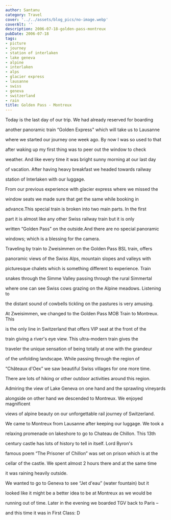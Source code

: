 ```yaml
---
author: Santanu
category: Travel
cover: '../../assets/blog_pics/no-image.webp'
coverAlt: ''
description: 2006-07-18-golden-pass-montreux
pubDate: 2006-07-18
tags:
- picture
- journey
- station of interlaken
- lake geneva
- alpine
- interlaken
- alps
- glacier express
- lausanne
- swiss
- geneva
- switzerland
- rain
title: Golden Pass - Montreux
---
```


Today is the last day of our trip. We had already reserved for boarding

another panoramic train “Golden Express" which will take us to Lausanne

where we started our journey one week ago. By now I was so used to that

after waking up my first thing was to peer out the window to check

weather. And like every time it was bright sunny morning at our last day

of vacation. After having heavy breakfast we headed towards railway

station of Interlaken with our luggage.



  







From our previous experience with glacier express where we missed the

window seats we made sure that get the same while booking in

advance.This special train is broken into two main parts. In the first

part it is almost like any other Swiss railway train but it is only

written “Golden Pass” on the outside.And there are no special panoramic

windows; which is a blessing for the camera.



  



  

Traveling by train to Zweisimmen on the Golden Pass BSL train, offers

panoramic views of the Swiss Alps, mountain slopes and valleys with

picturesque chalets which is something different to experience. Train

snakes through the Simme Valley passing through the rural Simmertal

where one can see Swiss cows grazing on the Alpine meadows. Listening to

the distant sound of cowbells tickling on the pastures is very amusing.



  



  






At Zweisimmen, we changed to the Golden Pass MOB Train to Montreux. This

is the only line in Switzerland that offers VIP seat at the front of the

train giving a river's eye view. This ultra-modern train gives the

traveler the unique sensation of being totally at one with the grandeur

of the unfolding landscape. While passing through the region of

“Châteaux d'Oex” we saw beautiful Swiss villages for one more time.

There are lots of hiking or other outdoor activities around this region.

Admiring the view of Lake Geneva on one hand and the sprawling vineyards

alongside on other hand we descended to Montreux. We enjoyed magnificent

views of alpine beauty on our unforgettable rail journey of Switzerland.



  

We came to Montreux from Lausanne after keeping our luggage. We took a

relaxing promenade on lakeshore to go to Chateau de Chillon. This 13th

century castle has lots of history to tell in itself. Lord Byron's

famous poem “The Prisoner of Chillon” was set on prison which is at the

cellar of the castle. We spent almost 2 hours there and at the same time

it was raining heavily outside.



  

We wanted to go to Geneva to see “Jet d'eau” (water fountain) but it

looked like it might be a better idea to be at Montreux as we would be

running out of time. Later in the evening we boarded TGV back to Paris –

and this time it was in First Class: D